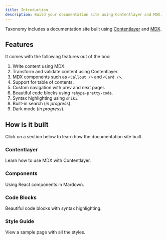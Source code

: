 ```yaml
---
title: Introduction
description: Build your documentation site using Contentlayer and MDX.
---
```


Taxonomy includes a documentation site built using [Contentlayer](https://contentlayer.dev) and [MDX](http://mdxjs.com).

## Features

It comes with the following features out of the box:

1. Write content using MDX.
2. Transform and validate content using Contentlayer.
3. MDX components such as `<Callout />` and `<Card />`.
4. Support for table of contents.
5. Custom navigation with prev and next pager.
6. Beautiful code blocks using `rehype-pretty-code`.
7. Syntax highlighting using `shiki`.
8. Built-in search (_in progress_).
9. Dark mode (_in progress_).

## How is it built

Click on a section below to learn how the documentation site built.

<div className="grid gap-4 mt-6">

<Card href="/designs/documentation">

### Contentlayer

Learn how to use MDX with Contentlayer.

</Card>

<Card href="/designs/documentation/components">

### Components

Using React components in Mardown.

</Card>

<Card href="/designs/documentation/ccode-blocks">

### Code Blocks

Beautiful code blocks with syntax highlighting.

</Card>

<Card href="/designs/documentation/style-guide">

### Style Guide

View a sample page with all the styles.

</Card>

</div>
